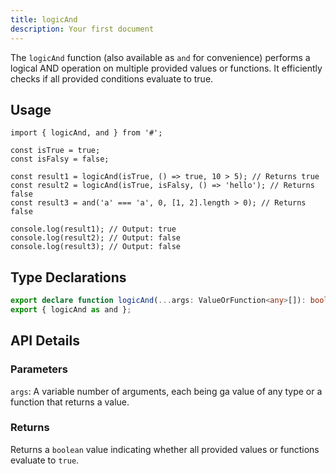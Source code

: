 ```yaml
---
title: logicAnd
description: Your first document
---
```


The `logicAnd` function (also available as `and` for convenience) performs a logical AND operation on multiple provided values or functions. It efficiently checks if all provided conditions evaluate to true.

## Usage

```tsx
import { logicAnd, and } from '#';

const isTrue = true;
const isFalsy = false;

const result1 = logicAnd(isTrue, () => true, 10 > 5); // Returns true
const result2 = logicAnd(isTrue, isFalsy, () => 'hello'); // Returns false
const result3 = and('a' === 'a', 0, [1, 2].length > 0); // Returns false

console.log(result1); // Output: true
console.log(result2); // Output: false
console.log(result3); // Output: false
```

## Type Declarations

```typescript
export declare function logicAnd(...args: ValueOrFunction<any>[]): boolean;
export { logicAnd as and };
```

## API Details

### Parameters

`args`: A variable number of arguments, each being ga value of any type or a function that returns a value.

### Returns

Returns a `boolean` value indicating whether all provided values or functions evaluate to `true`.
